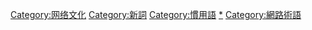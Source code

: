 {{Commons category|Internet slang}}
{{Catmore}}

[[Category:网络文化|Category:网络文化]]
[[Category:新詞|Category:新詞]]
[[Category:慣用語|Category:慣用語]]
[[Category:俗語|*]]
[[Category:網路術語|Category:網路術語]]
